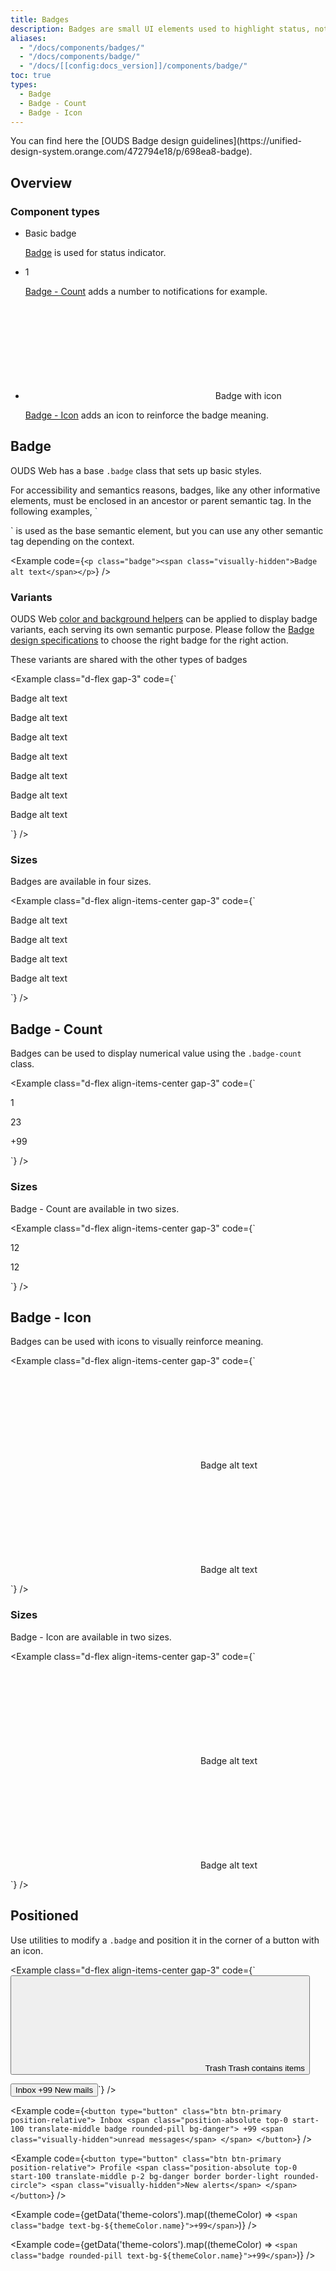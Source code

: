 ```yaml
---
title: Badges
description: Badges are small UI elements used to highlight status, notifications, or categorization within an interface. It is often displayed as a label or indicator with a distinct background color and text.
aliases:
  - "/docs/components/badges/"
  - "/docs/components/badge/"
  - "/docs/[[config:docs_version]]/components/badge/"
toc: true
types:
  - Badge
  - Badge - Count
  - Badge - Icon
---
```



<Callout type="info">
You can find here the [OUDS Badge design guidelines](https://unified-design-system.orange.com/472794e18/p/698ea8-badge).
</Callout>

## Overview

### Component types

<ul class="list-unstyled row row-cols-1 row-cols-sm-3">
  <li class="col">
    <div class="card position-relative h-100">
      <div class="card-top ratio ratio-16x9 bg-emphasized" aria-hidden="true">
        <div class="d-flex align-items-center justify-content-center" data-bs-theme={getMode('modes-on-bg-inverse-low')}>
          <p class="badge text-bg-status-accent-emphasized">
            <span class="visually-hidden">Basic badge</span>
          </p>
        </div>
      </div>
      <div class="card-body border-default border-thin border-top"><a class="stretched-link" href="#badge">Badge</a> is used for status indicator.</div>
    </div>
  </li>
  <li class="col">
    <div class="card position-relative h-100">
      <div class="card-top ratio ratio-16x9 bg-emphasized" aria-hidden="true">
        <div class="d-flex align-items-center justify-content-center" data-bs-theme={getMode('modes-on-bg-inverse-low')}>
          <p class="badge badge-count text-bg-status-accent-emphasized">1</p>
        </div>
      </div>
      <div class="card-body border-default border-thin border-top"><a class="stretched-link" href="#badge---count">Badge - Count</a> adds a number to notifications for example.</div>
    </div>
  </li>
  <li class="col">
    <div class="card position-relative h-100">
      <div class="card-top ratio ratio-16x9 bg-emphasized" aria-hidden="true">
        <div class="d-flex align-items-center justify-content-center" data-bs-theme={getMode('modes-on-bg-inverse-low')}>
          <p class="badge text-bg-status-accent-emphasized">
            <svg aria-hidden="true">
              <use xlink:href={getVersionedDocsPath('/assets/img/ouds-web-sprite.svg#heart-empty')}/>
            </svg>
            <span class="visually-hidden">Badge with icon</span>
          </p>
        </div>
      </div>
      <div class="card-body border-default border-thin border-top"><a class="stretched-link" href="#badge---icon">Badge - Icon</a> adds an icon to reinforce the badge meaning.</div>
    </div>
  </li>
</ul>

## Badge

OUDS Web has a base `.badge` class that sets up basic styles.

<Callout type="info">
For accessibility and semantics reasons, badges, like any other informative elements, must be enclosed in an ancestor or parent semantic tag. In the following examples, `<p>` is used as the base semantic element, but you can use any other semantic tag depending on the context.
</Callout>

<Example code={`<p class="badge"><span class="visually-hidden">Badge alt text</span></p>`} />

### Variants

OUDS Web [color and background helpers]([[docsref:/helpers/color-background]]) can be applied to display badge variants, each serving its own semantic purpose. Please follow the [Badge design specifications](https://unified-design-system.orange.com/472794e18/p/698ea8-badge) to choose the right badge for the right action.

<Callout type="info">
  These variants are shared with the other types of badges
</Callout>

<Example class="d-flex gap-3" code={`<p class="badge"><span class="visually-hidden">Badge alt text</span></p>
  <p class="badge text-bg-status-accent-emphasized"><span class="visually-hidden">Badge alt text</span></p>
  <p class="badge text-bg-status-positive-emphasized"><span class="visually-hidden">Badge alt text</span></p>
  <p class="badge text-bg-status-info-emphasized"><span class="visually-hidden">Badge alt text</span></p>
  <p class="badge text-bg-status-warning-emphasized"><span class="visually-hidden">Badge alt text</span></p>
  <p class="badge text-bg-status-negative-emphasized"><span class="visually-hidden">Badge alt text</span></p>
  <p class="badge badge-disabled"><span class="visually-hidden">Badge alt text</span></p>`} />

### Sizes

Badges are available in four sizes.

<Example class="d-flex align-items-center gap-3" code={`
  <p class="badge badge-large"><span class="visually-hidden">Badge alt text</span></p>
  <p class="badge"><span class="visually-hidden">Badge alt text</span></p>
  <p class="badge badge-small"><span class="visually-hidden">Badge alt text</span></p>
  <p class="badge badge-xsmall"><span class="visually-hidden">Badge alt text</span></p>`} />

## Badge - Count

Badges can be used to display numerical value using the `.badge-count` class.

<Example class="d-flex align-items-center gap-3" code={`<p class="badge badge-count">1</p>
  <p class="badge badge-count text-bg-status-positive-emphasized">23</p>
  <p class="badge badge-count badge-disabled">+99</p>`} />

### Sizes

Badge - Count are available in two sizes.

<Example class="d-flex align-items-center gap-3" code={`
  <p class="badge badge-count badge-large">12</p>
  <p class="badge badge-count">12</p>`} />

## Badge - Icon

Badges can be used with icons to visually reinforce meaning.

<Callout type="info" name="info-icons-svg-sprite" />

<Example class="d-flex align-items-center gap-3" code={`<p class="badge">
    <svg aria-hidden="true">
      <use xlink:href="${getVersionedDocsPath('/assets/img/ouds-web-sprite.svg#heart-empty')}"/>
    </svg>
    <span class="visually-hidden">Badge alt text</span>
  </p>
  <p class="badge text-bg-status-negative-emphasized">
    <svg aria-hidden="true">
      <use xlink:href="${getVersionedDocsPath('/assets/img/ouds-web-sprite.svg#heart-empty')}"/>
    </svg>
    <span class="visually-hidden">Badge alt text</span>
  </p>`} />

### Sizes

Badge - Icon are available in two sizes.

<Example class="d-flex align-items-center gap-3" code={`
  <p class="badge badge-large">
    <svg aria-hidden="true">
      <use xlink:href="${getVersionedDocsPath('/assets/img/ouds-web-sprite.svg#heart-empty')}"/>
    </svg>
    <span class="visually-hidden">Badge alt text</span>
  </p>
  <p class="badge">
    <svg aria-hidden="true">
      <use xlink:href="${getVersionedDocsPath('/assets/img/ouds-web-sprite.svg#heart-empty')}"/>
    </svg>
    <span class="visually-hidden">Badge alt text</span>
  </p>`} />

## Positioned

Use utilities to modify a `.badge` and position it in the corner of a button with an icon.

<Example class="d-flex align-items-center gap-3" code={`<button type="button" class="btn btn-icon btn-default position-relative">
    <svg aria-hidden="true">
      <use xlink:href="${getVersionedDocsPath('/assets/img/ouds-web-sprite.svg#trash')}"/>
    </svg>
    <span class="visually-hidden">Trash</span>
    <span class="position-absolute top-0 start-100 translate-middle badge text-bg-status-negative-emphasized">
      <span class="visually-hidden">Trash contains items</span>
    </span>
  </button>

  <button type="button" class="btn btn-default position-relative ms-medium">
    Inbox
    <span class="position-absolute top-0 start-100 translate-middle badge badge-count text-bg-status-info-emphasized">
      +99
      <span class="visually-hidden">New mails</span>
    </span>
  </button>`} />


<BootstrapCompatibility>

<Example code={`<button type="button" class="btn btn-primary position-relative">
  Inbox
  <span class="position-absolute top-0 start-100 translate-middle badge rounded-pill bg-danger">
    +99
    <span class="visually-hidden">unread messages</span>
  </span>
</button>`} />

<Example code={`<button type="button" class="btn btn-primary position-relative">
    Profile
    <span class="position-absolute top-0 start-100 translate-middle p-2 bg-danger border border-light rounded-circle">
      <span class="visually-hidden">New alerts</span>
    </span>
  </button>`} />

<Example code={getData('theme-colors').map((themeColor) => `<span class="badge text-bg-${themeColor.name}">+99</span>`)} />

<Example code={getData('theme-colors').map((themeColor) => `<span class="badge rounded-pill text-bg-${themeColor.name}">+99</span>`)} />

</BootstrapCompatibility>

